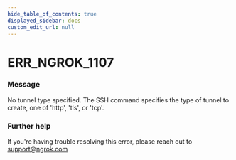 ```yaml
---
hide_table_of_contents: true
displayed_sidebar: docs
custom_edit_url: null
---
```



# ERR_NGROK_1107

### Message
No tunnel type specified. The SSH command specifies the type of tunnel to create, one of 'http', 'tls', or 'tcp'.

### Further help
If you're having trouble resolving this error, please reach out to [support@ngrok.com](mailto:support@ngrok.com?subject=Help%20with%20ERR_NGROK_1107)


<ErrorDetails error='err_ngrok_1107' />
